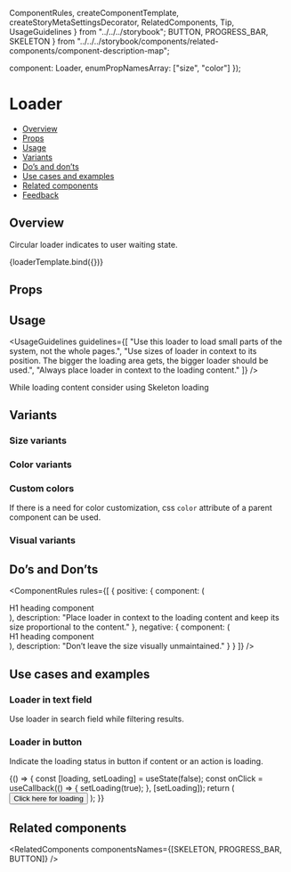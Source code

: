   ComponentRules,
  createComponentTemplate,
  createStoryMetaSettingsDecorator,
  RelatedComponents,
  Tip,
  UsageGuidelines
} from "../../../storybook";
  BUTTON,
  PROGRESS_BAR,
  SKELETON
} from "../../../storybook/components/related-components/component-description-map";


  component: Loader,
  enumPropNamesArray: ["size", "color"]
});

<Meta
  title="Feedback/Loader"
  component={Loader}
  argTypes={metaSettings.argTypes}
  decorators={metaSettings.decorators}
/>

<!--- Component template -->


<!--- Component documentation -->

# Loader

- [Overview](#overview)
- [Props](#props)
- [Usage](#usage)
- [Variants](#variants)
- [Do’s and don’ts](#dos-and-donts)
- [Use cases and examples](#use-cases-and-examples)
- [Related components](#related-components)
- [Feedback](#feedback)

## Overview

Circular loader indicates to user waiting state.

<Canvas>
  <Story name="Overview" args={{ size: Loader.sizes.MEDIUM }}>
    {loaderTemplate.bind({})}
  </Story>
</Canvas>

## Props

<ArgsTable story="Overview" />

## Usage

<UsageGuidelines
  guidelines={[
    "Use this loader to load small parts of the system, not the whole pages.",
    "Use sizes of loader in context to its position. The bigger the loading area gets, the bigger loader should be used.",
    "Always place loader in context to the loading content."
  ]}
/>

<Tip>
  While loading content consider using
  <Link href="/?path=/docs/feedback-skeleton--overview" size={Link.sizes.SMALL}>
    Skeleton loading
  </Link>
</Tip>

## Variants

### Size variants

<Canvas>
  <Story name="Size variants">
    <Flex direction={Flex.directions.ROW} gap={Flex.gaps.SMALL}>
      <StoryDescription description="Xs" vertical align={Flex.align.START}>
        <div className="monday-storybook-loader_size-variants_container">
          <Loader size={Loader.sizes.XS} />
        </div>
      </StoryDescription>
      <StoryDescription description="Small" vertical align={Flex.align.START}>
        <div className="monday-storybook-loader_size-variants_container">
          <Loader size={Loader.sizes.SMALL} />
        </div>
      </StoryDescription>
      <StoryDescription description="Medium" vertical align={Flex.align.START}>
        <div className="monday-storybook-loader_size-variants_container">
          <Loader size={Loader.sizes.MEDIUM} />
        </div>
      </StoryDescription>
      <StoryDescription description="Large" vertical align={Flex.align.START}>
        <div className="monday-storybook-loader_size-variants_container">
          <Loader size={Loader.sizes.LARGE} />
        </div>
      </StoryDescription>
    </Flex>
  </Story>
</Canvas>

### Color variants

<Canvas>
  <Story name="Color variants">
    <Flex direction={Flex.directions.ROW} gap={Flex.gaps.SMALL}>
      <StoryDescription description="Primary" vertical align={Flex.align.START}>
        <Loader size={Loader.sizes.MEDIUM} color={Loader.colors.PRIMARY} />
      </StoryDescription>
      <StoryDescription description="Secondary" vertical align={Flex.align.START}>
        <Loader size={Loader.sizes.MEDIUM} color={Loader.colors.SECONDARY} />
      </StoryDescription>
      <StoryDescription description="Dark" vertical align={Flex.align.START}>
        <Loader size={Loader.sizes.MEDIUM} color={Loader.colors.DARK} />
      </StoryDescription>
      <StoryDescription description="OnPrimary" vertical align={Flex.align.START}>
        <Flex direction={Flex.directions.ROW}>
          <div className="monday-storybook-loader_color-variants_on-primary--color-black">
            <Loader size={Loader.sizes.MEDIUM} color={Loader.colors.ON_PRIMARY} />
          </div>
          <div className="monday-storybook-loader_color-variants_on-primary--color-negative">
            <Loader size={Loader.sizes.MEDIUM} color={Loader.colors.ON_PRIMARY} />
          </div>
          <div className="monday-storybook-loader_color-variants_on-primary--color-positive">
            <Loader size={Loader.sizes.MEDIUM} color={Loader.colors.ON_PRIMARY} />
          </div>
          <div className="monday-storybook-loader_color-variants_on-primary--color-primary">
            <Loader size={Loader.sizes.MEDIUM} color={Loader.colors.ON_PRIMARY} />
          </div>
        </Flex>
      </StoryDescription>
    </Flex>
  </Story>
</Canvas>

### Custom colors

If there is a need for color customization, css `color` attribute of a parent component can be used.

<Canvas>
  <Story name="Custom colors">
    <div style={{ color: "var(--color-dark-red)" }}>
      <Loader size={Loader.sizes.MEDIUM} />
    </div>
  </Story>
</Canvas>

### Visual variants

<Canvas>
  <Story name="Visual variants">
    <Flex direction={Flex.directions.ROW} gap={Flex.gaps.SMALL}>
      <StoryDescription description="Casual" vertical align={Flex.align.START}>
        <div align="left">
          <Loader size={Loader.sizes.MEDIUM} />
        </div>
      </StoryDescription>
      <StoryDescription
        description="With background"
        vertical
        align={Flex.align.START}
        headerStyle={{ width: "fitContent" }}
      >
        <div align="left">
          <Loader size={Loader.sizes.MEDIUM} hasBackground />
        </div>
      </StoryDescription>
    </Flex>
  </Story>
</Canvas>

## Do’s and Don’ts

<ComponentRules
  rules={[
    {
      positive: {
        component: (
          <Flex direction={Flex.directions.ROW}>
            <div className="monday-storybook-loader_dos-and-donts_heading">H1 heading component</div>
            <Loader size={Loader.sizes.SMALL} hasBackground />
          </Flex>
        ),
        description: "Place loader in context to the loading content and keep its size proportional to the content."
      },
      negative: {
        component: (
          <Flex direction={Flex.directions.ROW}>
            <div className="monday-storybook-loader_dos-and-donts_heading">H1 heading component</div>
            <Loader size={Loader.sizes.LARGE} hasBackground />
          </Flex>
        ),
        description: "Don’t leave the size visually unmaintained."
      }
    }
  ]}
/>

## Use cases and examples

### Loader in text field

Use loader in search field while filtering results.

<Canvas>
  <Story name="Loader in text field">
    <DialogContentContainer>
      <Search loading placeholder="Board name" />
    </DialogContentContainer>
  </Story>
</Canvas>

### Loader in button

Indicate the loading status in button if content or an action is loading.

<Canvas>
  <Story name="Loader in button">
    {() => {
      const [loading, setLoading] = useState(false);
      const onClick = useCallback(() => {
        setLoading(true);
      }, [setLoading]);
      return (
        <Button loading={loading} onClick={onClick}>
          Click here for loading
        </Button>
      );
    }}
  </Story>
</Canvas>

## Related components

<RelatedComponents componentsNames={[SKELETON, PROGRESS_BAR, BUTTON]} />
